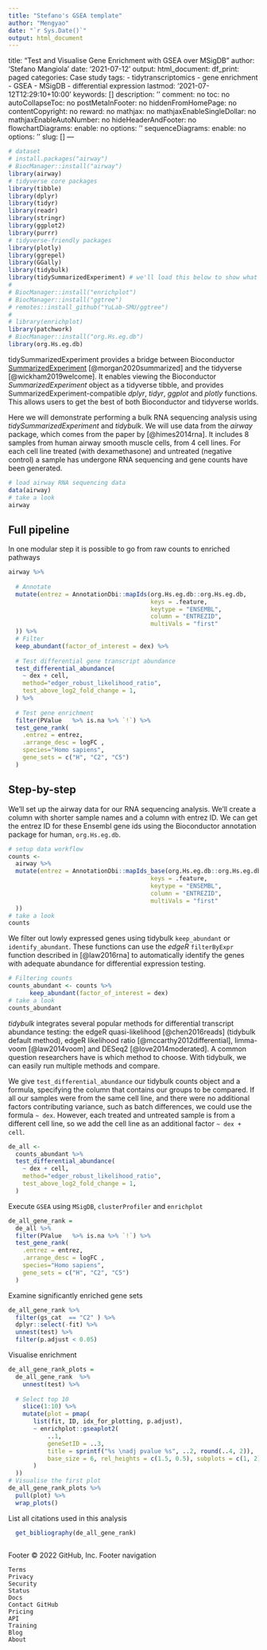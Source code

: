 ```yaml
---
title: "Stefano's GSEA template"
author: "Mengyao"
date: "`r Sys.Date()`"
output: html_document
---
```


title: "Test and Visualise Gene Enrichment with GSEA over MSigDB"
author: 'Stefano Mangiola '
date: '2021-07-12'
output:
  html_document:
    df_print: paged
categories: Case study
tags:
- tidytranscriptomics
- gene enrichment
- GSEA
- MSigDB
- differential expression
lastmod: '2021-07-12T12:29:10+10:00'
keywords: []
description: ''
comment: no
toc: no
autoCollapseToc: no
postMetaInFooter: no
hiddenFromHomePage: no
contentCopyright: no
reward: no
mathjax: no
mathjaxEnableSingleDollar: no
mathjaxEnableAutoNumber: no
hideHeaderAndFooter: no
flowchartDiagrams:
  enable: no
  options: ''
sequenceDiagrams:
  enable: no
  options: ''
slug: []
---

```r
# dataset
# install.packages("airway")
# BiocManager::install("airway")
library(airway)
# tidyverse core packages
library(tibble)
library(dplyr)
library(tidyr)
library(readr)
library(stringr)
library(ggplot2)
library(purrr)
# tidyverse-friendly packages
library(plotly)
library(ggrepel)
library(GGally)
library(tidybulk)
library(tidySummarizedExperiment) # we'll load this below to show what it can do
# 
# BiocManager::install("enrichplot")
# BiocManager::install("ggtree")
# remotes::install_github("YuLab-SMU/ggtree") 
# 
# library(enrichplot)
library(patchwork)
# BiocManager::install("org.Hs.eg.db")
library(org.Hs.eg.db)
```

tidySummarizedExperiment provides a bridge between Bioconductor [SummarizedExperiment](https://bioconductor.org/packages/release/bioc/html/SummarizedExperiment.html) [@morgan2020summarized] and the tidyverse [@wickham2019welcome]. It enables viewing the
Bioconductor *SummarizedExperiment* object as a tidyverse tibble, and provides SummarizedExperiment-compatible *dplyr*, *tidyr*, *ggplot* and *plotly* functions. This allows users to get the best of both Bioconductor and tidyverse worlds.


Here we will demonstrate performing a bulk RNA sequencing analysis using  *tidySummarizedExperiment* and *tidybulk*. We will use data from the *airway* package, which comes from the paper by [@himes2014rna]. It includes 8 samples from human airway smooth muscle cells, from 4 cell lines. For each cell line treated (with dexamethasone) and untreated (negative control) a sample has undergone RNA sequencing and gene counts have been generated.


```r
# load airway RNA sequencing data
data(airway)
# take a look
airway
```

## Full pipeline

In one modular step it is possible to go from raw counts to enriched pathways

```r
airway %>%
  
  # Annotate
  mutate(entrez = AnnotationDbi::mapIds(org.Hs.eg.db::org.Hs.eg.db,
                                        keys = .feature,
                                        keytype = "ENSEMBL",
                                        column = "ENTREZID",
                                        multiVals = "first"
  )) %>% 
  # Filter
  keep_abundant(factor_of_interest = dex) %>%
  
  # Test differential gene transcript abundance
  test_differential_abundance(
    ~ dex + cell,
    method="edger_robust_likelihood_ratio", 
    test_above_log2_fold_change = 1,
  ) %>% 
  
  # Test gene enrichment
  filter(PValue   %>% is.na %>% `!`) %>%
  test_gene_rank(
    .entrez = entrez,
    .arrange_desc = logFC ,
    species="Homo sapiens",
    gene_sets = c("H", "C2", "C5")
  )
```

## Step-by-step

We'll set up the airway data for our RNA sequencing analysis. We'll create a column with shorter sample names and a column with entrez ID. We can get the entrez ID for these Ensembl gene ids using the Bioconductor annotation package for human, `org.Hs.eg.db`.


```r
# setup data workflow
counts <-
  airway %>%
  mutate(entrez = AnnotationDbi::mapIds_base(org.Hs.eg.db::org.Hs.eg.db,
                                        keys = .feature,
                                        keytype = "ENSEMBL",
                                        column = "ENTREZID",
                                        multiVals = "first"
  )) 
# take a look
counts
```

We filter out lowly expressed genes using tidybulk `keep_abundant` or `identify_abundant`. These functions can use the *edgeR* `filterByExpr` function described in [@law2016rna] to automatically identify the genes with adequate abundance for differential expression testing.


```r
# Filtering counts
counts_abundant <- counts %>% 
      keep_abundant(factor_of_interest = dex) 
# take a look
counts_abundant
```

*tidybulk* integrates several popular methods for differential transcript abundance testing: the edgeR quasi-likelihood [@chen2016reads] (tidybulk default method), edgeR likelihood ratio [@mccarthy2012differential], limma-voom [@law2014voom] and DESeq2 [@love2014moderated]. A common question researchers have is which method to choose. With tidybulk, we can easily run multiple methods and compare.

We give `test_differential_abundance` our tidybulk counts object and a formula, specifying the column that contains our groups to be compared. If all our samples were from the same cell line, and there were no additional factors contributing variance, such as batch differences, we could use the formula `~ dex`. However, each treated and untreated sample is from a different cell line, so we add the cell line as an additional factor `~ dex + cell`.

```r
de_all <-
  counts_abundant %>%
  test_differential_abundance(
    ~ dex + cell,
    method="edger_robust_likelihood_ratio", 
    test_above_log2_fold_change = 1,
  ) 
```

Execute `GSEA` using `MSigDB`, `clusterProfiler` and `enrichplot` 

```r
de_all_gene_rank = 
  de_all %>%
  filter(PValue   %>% is.na %>% `!`) %>%
  test_gene_rank(
    .entrez = entrez,
    .arrange_desc = logFC ,
    species="Homo sapiens",
    gene_sets = c("H", "C2", "C5")
  )
```

Examine significantly enriched gene sets

```r
de_all_gene_rank %>%
  filter(gs_cat  == "C2" ) %>%
  dplyr::select(-fit) %>%
  unnest(test) %>% 
  filter(p.adjust < 0.05)
```

Visualise enrichment

```r
de_all_gene_rank_plots = 
  de_all_gene_rank  %>% 
    unnest(test) %>% 
  
  # Select top 10
    slice(1:10) %>% 
    mutate(plot = pmap(
       list(fit, ID, idx_for_plotting, p.adjust), 
       ~ enrichplot::gseaplot2(
           ..1, 
           geneSetID = ..3, 
           title = sprintf("%s \nadj pvalue %s", ..2, round(..4, 2)),
           base_size = 6, rel_heights = c(1.5, 0.5), subplots = c(1, 2)
       )  
  ))
# Visualise the first plot
de_all_gene_rank_plots %>% 
  pull(plot) %>% 
  wrap_plots()
```

List all citations used in this analysis
```r
  get_bibliography(de_all_gene_rank)
  
```

Footer
© 2022 GitHub, Inc.
Footer navigation

    Terms
    Privacy
    Security
    Status
    Docs
    Contact GitHub
    Pricing
    API
    Training
    Blog
    About


